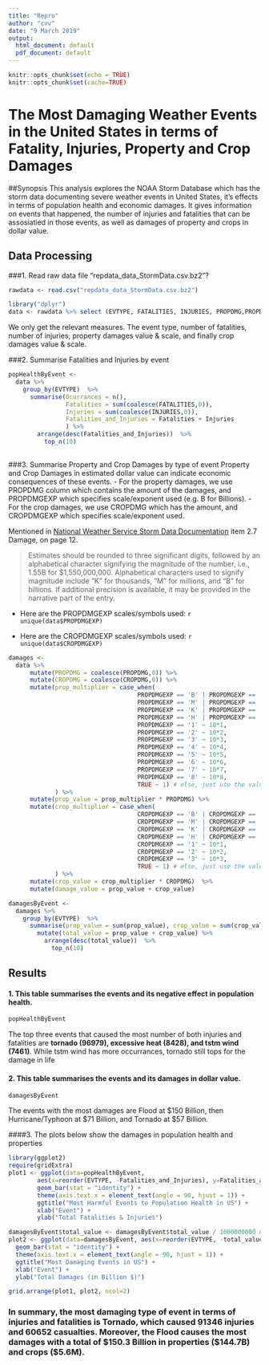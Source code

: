 ```yaml
---
title: "Repro"
author: "cvv"
date: "9 March 2019"
output:
  html_document: default
  pdf_document: default
---
```


```r
knitr::opts_chunk$set(echo = TRUE)
knitr::opts_chunk$set(cache=TRUE)

```

# The Most Damaging Weather Events in the United States in terms of Fatality, Injuries, Property and Crop Damages


##Synopsis
This analysis explores the NOAA Storm Database which has the storm data documenting severe weather events in United States, it's effects in terms of population health and economic damages. It gives information on events that happened, the number of injuries and fatalities that can be assosiatied in those events, as well as damages of property and crops in dollar value.

## Data Processing
###1. Read raw data file "repdata_data_StormData.csv.bz2"?
```r
rawdata <- read.csv("repdata_data_StormData.csv.bz2")
```

```r
library("dplyr")
data <- rawdata %>% select (EVTYPE, FATALITIES, INJURIES, PROPDMG,PROPDMGEXP,CROPDMG,CROPDMGEXP)
```
We only get the relevant measures. The event type, number of fatalities, number of injuries, property damages value & scale, and finally crop damages value & scale.


###2. Summarise Fatalities and Injuries by event
```r
popHealthByEvent <- 
  data %>% 
    group_by(EVTYPE)  %>% 
      summarise(Ocurrances = n(), 
                Fatalities = sum(coalesce(FATALITIES,0)), 
                Injuries = sum(coalesce(INJURIES,0)),
                Fatalities_and_Injuries = Fatalities + Injuries
                ) %>% 
        arrange(desc(Fatalities_and_Injuries))  %>% 
          top_n(10)
        

```




###3. Summarise Property and Crop Damages by type of event
Property and Crop Damages in estimated dollar value can indicate economic consequences of these events. 
- For the property damages, we use PROPDMG column which contains the amount of the damages, and PROPDMGEXP which specifies scale/exponent used (e.g. B for Billions).
- For the crop damages, we use CROPDMG which has the amount, and CROPDMGEXP which specifies scale/exponent used.

Mentioned in [National Weather Service Storm Data Documentation](https://d396qusza40orc.cloudfront.net/repdata%2Fpeer2_doc%2Fpd01016005curr.pdf) item 2.7 Damage, on page 12.

> Estimates should be rounded to three significant digits, followed by an alphabetical character signifying the magnitude of the number, i.e., 1.55B for $1,550,000,000. Alphabetical characters used to signify magnitude include "K" for thousands, "M" for millions, and "B" for billions. If additional precision is available, it may be provided in the narrative part of the entry.

- Here are the PROPDMGEXP scales/symbols used: `r unique(data$PROPDMGEXP)`

- Here are the CROPDMGEXP scales/symbols used: `r unique(data$CROPDMGEXP)`


```r

damages <- 
  data %>% 
      mutate(PROPDMG = coalesce(PROPDMG,0)) %>% 
      mutate(CROPDMG = coalesce(CROPDMG,0)) %>% 
      mutate(prop_multiplier = case_when(
                                    PROPDMGEXP == 'B' | PROPDMGEXP == 'b' ~ 1000000000,
                                    PROPDMGEXP == 'M' | PROPDMGEXP == 'm' ~ 1000000,
                                    PROPDMGEXP == 'K' | PROPDMGEXP == 'k' ~ 1000,
                                    PROPDMGEXP == 'H' | PROPDMGEXP == 'h' ~ 100,
                                    PROPDMGEXP == '1' ~ 10*1,
                                    PROPDMGEXP == '2' ~ 10*2,
                                    PROPDMGEXP == '3' ~ 10*3,
                                    PROPDMGEXP == '4' ~ 10*4,
                                    PROPDMGEXP == '5' ~ 10*5,
                                    PROPDMGEXP == '6' ~ 10*6,
                                    PROPDMGEXP == '7' ~ 10*7,
                                    PROPDMGEXP == '8' ~ 10*8,
                                    TRUE ~ 1) # else, just use the value as it is
             ) %>% 
      mutate(prop_value = prop_multiplier * PROPDMG) %>% 
      mutate(crop_multiplier = case_when(
                                    CROPDMGEXP == 'B' | CROPDMGEXP == 'b' ~ 1000000000,
                                    CROPDMGEXP == 'M' | CROPDMGEXP == 'm' ~ 1000000,
                                    CROPDMGEXP == 'K' | CROPDMGEXP == 'k' ~ 1000,
                                    CROPDMGEXP == 'H' | CROPDMGEXP == 'h' ~ 100,
                                    CROPDMGEXP == '1' ~ 10*1,
                                    CROPDMGEXP == '2' ~ 10*2,
                                    CROPDMGEXP == '3' ~ 10*3,
                                    TRUE ~ 1) # else, just use the value as it is
             ) %>% 
      mutate(crop_value = crop_multiplier * CROPDMG)  %>% 
      mutate(damage_value = prop_value + crop_value)

damagesByEvent <- 
  damages %>% 
    group_by(EVTYPE)  %>% 
      summarise(prop_value = sum(prop_value), crop_value = sum(crop_value)) %>% 
        mutate(total_value = prop_value + crop_value) %>%
          arrange(desc(total_value))  %>% 
            top_n(10)
```


## Results

#### 1. This table summarises the events and its negative effect in population health. 
```r
popHealthByEvent
```
The top three events that caused the most number of both injuries and fatalities are **tornado (96979), excessive heat (8428), and tstm wind (7461)**. While tstm wind has more occurrances, tornado still tops for the damage in life 


#### 2. This table summarises the events and its damages in dollar value. 
```r
damagesByEvent
```
The events with the most damages are Flood at $150 Billion, then Hurricane/Typhoon at $71 Billion, and Tornado at $57 Billion.


####3. The plots below show the damages in population health and properties
```r
library(ggplot2)
require(gridExtra)
plot1 <- ggplot(data=popHealthByEvent, 
        aes(x=reorder(EVTYPE, -Fatalities_and_Injuries), y=Fatalities_and_Injuries)) + 
        geom_bar(stat = "identity") + 
        theme(axis.text.x = element_text(angle = 90, hjust = 1)) +
        ggtitle("Most Harmful Events to Population Health in US") +
        xlab("Event") +
        ylab("Total Fatalities & Injuries")

damagesByEvent$total_value <- damagesByEvent$total_value / 1000000000 #convert to billions
plot2 <- ggplot(data=damagesByEvent, aes(x=reorder(EVTYPE, -total_value), y=damagesByEvent$total_value)) + 
  geom_bar(stat = "identity") + 
  theme(axis.text.x = element_text(angle = 90, hjust = 1)) + 
  ggtitle("Most Damaging Events in US") +
  xlab("Event") +
  ylab("Total Damages (in Billion $)")

grid.arrange(plot1, plot2, ncol=2)
```


### In summary, the most damaging type of event in terms of injuries and fatalities is Tornado, which caused 91346 injuries and 60652 casualties.  Moreover, the Flood causes the most damages with a total of $150.3 Billion in properties ($144.7B) and crops ($5.6M).





